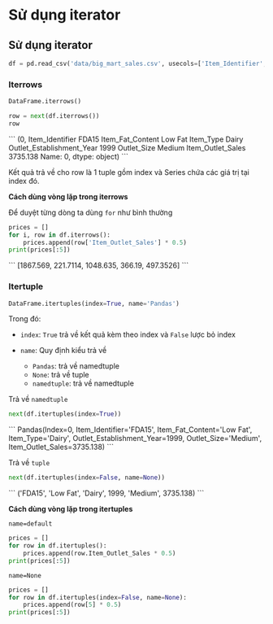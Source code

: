 # Sử dụng iterator

## Sử dụng iterator

```python
df = pd.read_csv('data/big_mart_sales.csv', usecols=['Item_Identifier', 'Item_Fat_Content', 'Item_Type', 'Outlet_Size', 'Item_Outlet_Sales', 'Outlet_Establishment_Year'])
```

### Iterrows
```python
DataFrame.iterrows()
```

```python
row = next(df.iterrows())
row
```

<pythonoutput>
```
(0,
 Item_Identifier                 FDA15
 Item_Fat_Content              Low Fat
 Item_Type                       Dairy
 Outlet_Establishment_Year        1999
 Outlet_Size                    Medium
 Item_Outlet_Sales            3735.138
 Name: 0, dtype: object)
```
</pythonoutput>

Kết quả trả về cho row là 1 tuple gồm index và Series chứa các giá trị tại index đó. 

**Cách dùng vòng lặp trong iterrows**

Để duyệt từng dòng ta dùng `for` như bình thường

```python
prices = []
for i, row in df.iterrows():
    prices.append(row['Item_Outlet_Sales'] * 0.5)
print(prices[:5])
```

<pythonoutput>
```
[1867.569, 221.7114, 1048.635, 366.19, 497.3526]
```
</pythonoutput>

### Itertuple

```python
DataFrame.itertuples(index=True, name='Pandas')
```

Trong đó:

- `index`: `True` trả về kết quả kèm theo index và `False` lược bỏ index

- `name`: Quy định kiểu trả về
    - `Pandas`: trả về namedtuple
    - `None`: trả về tuple
    - `namedtuple`: trả về namedtuple

Trả về `namedtuple`   
```python
next(df.itertuples(index=True))
```

<pythonoutput>
```
Pandas(Index=0, Item_Identifier='FDA15', Item_Fat_Content='Low Fat', Item_Type='Dairy', Outlet_Establishment_Year=1999, Outlet_Size='Medium', Item_Outlet_Sales=3735.138)
```
</pythonoutput>

Trả về `tuple`
```python
next(df.itertuples(index=False, name=None))
```

<pythonoutput>
```
('FDA15', 'Low Fat', 'Dairy', 1999, 'Medium', 3735.138)
```
</pythonoutput>

**Cách dùng vòng lặp trong itertuples**

`name=default`
```python
prices = []
for row in df.itertuples():
    prices.append(row.Item_Outlet_Sales * 0.5)
print(prices[:5])
```

`name=None`

```python
prices = []
for row in df.itertuples(index=False, name=None):
    prices.append(row[5] * 0.5)
print(prices[:5])
```

